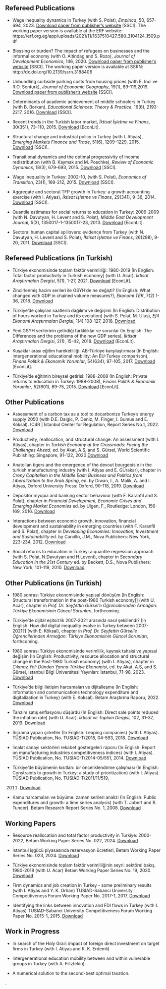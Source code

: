 

## Refereed Publications

-   Wage inequality dynamics in Turkey (with S. Polat), _Empirica_, 50, 657–694, 2023.  [Download paper from publisher's website](https://doi.org/10.1007/s10663-023-09579-8) [SSCI]. 
The working paper version is available at the ERF website: https://erf.org.eg/app/uploads/2021/11/1637510427_580_3104124_1509.pdf


-   Blessing or burden? The impact of refugees on businesses and the informal economy
    (with O. Altindag and S. Rozo), _Journal of Development Economics_, 146, 2020.
    [Download paper from publisher's website](https://doi.org/10.1016/j.jdeveco.2020.102490)
    [SSCI]. 
    The working paper version is available at SSRN: http://dx.doi.org/10.2139/ssrn.3188406

-   Unbundling curbside parking costs from housing prices (with E. Inci
    ve R.O. Senturk), _Journal of Economic Geography_, 19(1), 89-119,2019. 
    [Download paper from publisher's website](https://doi.org/10.1093/jeg/lby003)
    [SSCI].

-   Determinants of academic achievement of middle schoolers in Turkey
    (with B. Borkan), _Educational Sciences: Theory & Practice_, 16(6),
    2193-2217, 2016. [Download](pdfs/art_academic_achievment_estp_2016.pdf)
    [SSCI].


-   Recent trends in the Turkish labor market, _İktisat İşletme ve Finans_, 30(351), 73-110, 2015. [Download](pdfs/art_recent_trends_TLM_iif_2015.pdf)
    [EconLit].

-   Structural change and industrial policy in Turkey (with I. Atiyas),
    _Emerging Markets Finance and Trade_, 51(6), 1209–1229, 2015.
    [Download](pdfs/art_str_ch-indust_pol_emft_2015.pdf)
    [SSCI].

-   Transitional dynamics and the optimal progressivity of income
    redistribution (with B. Kaymak and M. Poschke), _Review of Economic Dynamics_, 18(3), 679-693, 2015. [Download](pdfs/art_tax_RED_2015.pdf) 
    [SSCI].

-   Wage Inequality in Turkey: 2002-10, (with S. Polat), _Economics of Transition_, 23(1), 169-212, 2015. [Download](pdfs/art_wage_ineq_ecot_2015.pdf)
    [SSCI].

-   Aggregate and sectoral TFP growth in Turkey: a growth accounting
    exercise (with I. Atiyas), _İktisat İşletme ve Finans_, 29(341),
    9-36, 2014. [Download](pdfs/art_tfp_iif_2014.pdf) 
    [SSCI].

-   Quantile estimates for social returns to education in Turkey:
    2006-2009 (with N. Davutyan, H. Levent and S. Polat), _Middle East Development Journal_, 5(3), 1350017-1-1350017-23, 2013. 
    [Download](pdfs/art_quintile_medj_2013.pdf) [EconLit].

-   Sectoral human capital spillovers: evidence from Turkey (with N.
    Davutyan, H. Levent and S. Polat), _İktisat İşletme ve Finans_,
    26(298), 9-20, 2011. [Download](pdfs/art_spillover_iif_2011.pdf)
    [SSCI].

##  Refereed Publications (in Turkish)

-   Türkiye ekonomisinde toplam faktör verimliliği: 1980-2019 [In English: Total factor productivity in Turkish economy] (with U. Acar). _İktisat Araştırmaları Dergisi_, 5(1), 1-27, 2021.
    [Download](pdfs/art_tfp_jre_2021.pdf)
    [EconLit].

-   Zincirlenmiş hacim serileri ile GSYH’de ne değişti? (In English:
    What changed with GDP in chained volume measures?), _Ekonomi TEK_,  7(2) 1-36, 2018. 
    [Download](pdfs/art_yeni_seriler_ekonTEK2018.pdf)


-   Türkiye'de çalışılan saatlerin dağılımı ve değişimi (In English:
    Distribution of hours worked in Turkey and its evolution) (with
    S. Polat, M. Ulus), _Efil Ekonomi Araştırmaları Dergisi_,  1(4) 108-127, 2018. 
    [Download](pdfs/art_saatler_efil_2018.pdf)

-   Yeni GSYH serilerinin getirdiği farklılıklar ve sorunlar (In
    English: The Differences and the problems of the new GDP series),
    _İktisat Araştırmaları Dergisi_, 2(1), 15-42, 2018. 
    [Download](pdfs/art_yeni-vs-eski_gsyh_serileri_mid_2018.pdf)
    [EconLit].

-   Kuşaklar arası eğitim hareketliliği: AB-Türkiye karşılaştırması (In
    English: Intergenerational educational mobility: An EU-Turkey
    comparison), _Finans Politik & Ekonomik Yorumlar_, 54(634), 97-105, 2017. [Download](pdfs/art_educ_mobility_fpey_2017.pdf) [EconLit].

-   Türkiye'de eğitimin bireysel getirisi: 1988-2008 (In English:
    Private returns to education in Turkey: 1988-2008), _Finans Politik & Ekonomik Yorumlar_, 52(601), 69-75, 2015. [Download](pdfs/art_r2e_fpey_2015.pdf) [EconLit].

##  Other Publications

-  Assessment of a carbon tax as a tool to decarbonize Turkey’s energy supply 2050 (with  D.E. Dalgic, P. Deniz, M. Finger, I. Gumus and E. Köksal). IC4R | İstanbul Center for Regulation, Report Series No.1, 2022. [Download](pdfs/rep_carbon-tax_2022.pdf)

-  Productivity, reallocation, and structural change: An assessment (with I. Atiyas), chapter in _Turkish Economy at the Crossroads: Facing the Challenges Ahead_, ed. by Akat, A.S, and S. Gürsel, World Scientific Publishing: Singapore, 91-122, 2020 [Download](pdfs/ch_str-change_productivity_2020_prepub.pdf)


-   Anatolian tigers and the emergence of the devout bourgeoisie in the turkish manufacturing industry
    (with I. Atiyas and E. GÜrakar), chapter in _Crony Capitalism in the Middle East: Business and Politics from Liberalization to the Arab Spring_, 
    ed. by Diwan, I., A. Malik, A. and I. Atiyas, Oxford University Press: Oxford, 90-118, 2019.
[Download](pdfs/ch_tigers_2019.pdf)

-   Depositor myopia and banking sector behaviour (with F. Karanfil
    and S. Polat), chapter in _Financial Development, Economic Crises and Emerging Market Economies_ ed. by Ulgen, F., Routledge: London,
    156-169, 2016.
[Download](pdfs/ch_depositor_myopia_2018.pdf)

-   Interactions between economic growth, innovation, financial
    development and sustainability in emerging countries (with F.
    Karanfil and S. Polat), chapter in _Developing Economies: Innovation, Investment and Sustainability_ ed. by Carcillo, J.M.,
    Nova Publishers: New York, 223-234, 2012.
[Download](pdfs/ch_interactions_2018.pdf)

-   Social returns to education in Turkey: a quantile regression
    approach (with S. Polat, N.Davutyan and H.Levent), chapter in
    _Secondary Education in the 21st Century_ ed. by Beckett, D.S., Nova
    Publishers: New York, 101-119, 2010.
[Download](pdfs/ch_social_returns_2010.pdf)
    
##  Other Publications (in Turkish)

- 1980 sonrası Türkiye ekonomisinde yapısal dönüşüm [In English: Structural transformation in the post-1980 Turkish economy]] (with U. Acar), chapter in
_Prof. Dr. Seyfettin Gürsel’e Öğrencilerinden Armağan: Türkiye Ekonomisinin Güncel Sorunları_, forthcoming. 

- Türkiye’de dijital eşitsizlik 2007-2021 arasında nasıl şekillendi? [In English: How did digital inequality evolve in Turkey between 2007-2021?] (with E. Köksal), chapter in
_Prof. Dr. Seyfettin Gürsel’e Öğrencilerinden Armağan: Türkiye Ekonomisinin Güncel Sorunları_, forthcoming. 

- 1980 sonrası Türkiye ekonomisinde verimlilik, kaynak tahsisi ve yapısal değişim [In English: Productivity, resource allocation and structural change in the Post-1980 Turkish economy] (with I. Atiyas), chapter in
_Çıkmaz Yol: Dünden Yarına Türkiye Ekonomisi_, ed. by Akat, A.S, and S. Gürsel, İstanbul Bilgi Üniversitesi Yayınları: İstanbul, 71-98, 2023. 
 [Download](pdfs/ch_80sonrasi_yapisal-degisim_2023_draft.pdf)

-   Türkiye'de bilgi iletişim harcamaları ve dijitalleşme (In English: Information and communications technology expenditure and digitalization in Turkey) (with E.
    Koksal). Betam Araştırma Raporu, 2022.
    [Download](pdfs/rep_TDTE_2022.pdf)

-   Tanzim satış enflasyonu düşürdü (In English: Direct sale points reduced the inflation rate) (with U.
    Acar). _İktisat ve Toplum Dergisi_, 102, 31-37, 2019.
    [Download](pdfs/art_tanzim_itd2019.pdf)
 
-   Sıçrama yapan şirketler (In English: Leaping companies) (with I.
    Atiyas). TÜSİAD Publication, No. TUSIAD-T/2018, 04-593, 2018.
    [Download](pdfs/rep_sicrama_yapan_sirketler_2018.pdf)

-   İmalat sanayi sektörleri rekabet göstergeleri raporu (In English:
    Report on manufacturing industries competitiveness indices) (with I.
    Atiyas). TÜSİAD Publication, No. TUSIAD-T/2014-05/551, 2014.
    [Download](pdfs/rep_tusiad_sektorel_gostergeler_2014.pdf)

-   Türkiye’de büyümenin kısıtları: bir önceliklendirme çalışması (In
    English: Constraints to growth in Turkey: a study of prioritization)
    (with I. Atiyas). TÜSİAD Publication, No. TUSIAD-T/2011/11/519,
    2011. [Download](pdfs/rep_tusiad_buyumenin_kisitlari_2011.pdf)

-   Kamu harcamaları ve büyüme: zaman serileri analizi (In
    English: Public expenditures and growth: a time series analysis)
    (with T. Jobert and R. Tuncer). Betam Research Report Series No. 1, 2008. 
    [Download](pdfs/ch_kamu_harcamalari_2008.pdf)

##  Working Papers

-   Resource reallocation and total factor productivity in Turkiye: 2000-2022, Betam Working Paper Series No. 022, 2024. [Download](pdfs/wp_tfp_decomp_betam.pdf)

- İstanbul işgücü piyasasında rezervasyon ücretleri, Betam Working Paper Series No. 023, 2024.
[Download](pdfs/wp_RU_betam.pdf)

-   Türkiye ekonomisinde toplam faktör verimliliğinin seyri: sektörel bakış, 1980-2018 (with U. Acar) Betam Working Paper Series No. 19, 2020.
[Download](pdfs/wp_sectoral_tfp_betam.pdf)


-   Firm dynamics and job creation in Turkey - some preliminary results
    (with I. Atiyas and Y. K. Orhan) TUSIAD-Sabanci University
    Competitiveness Forum Working Paper No. 2017-1, 2017.
[Download](pdfs/wp_firm_dyn-job_creation_in_turkey_ref.pdf)

-   Identifying the links between innovation and FDI flows in Turkey
    (with I. Atiyas) TUSIAD-Sabanci University Competitiveness Forum
    Working Paper No. 2015-1, 2015.
[Download](pdfs/wp_innovation_fdi_in_turkey_ref.pdf)



##  Work in Progress

- In search of the Holy Grail: impact of foreign direct investment on target firms in Turkey (with I. Atiyas and R. K. Erdemli)

- Intergenerational education mobility between and within vulnerable
    groups in Turkey (with A. Filiztekin).

- A numerical solution to the second-best optimal taxation.

<!-- The geography of AKP votes (with A. Filiztekin) -->.

 
 


